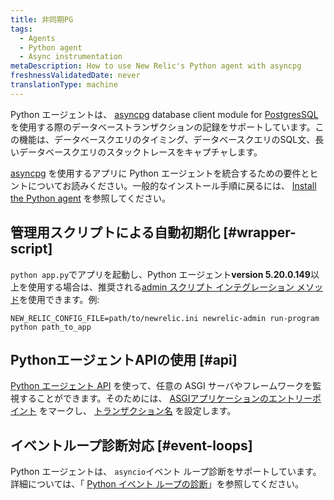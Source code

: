 ```yaml
---
title: 非同期PG
tags:
  - Agents
  - Python agent
  - Async instrumentation
metaDescription: How to use New Relic's Python agent with asyncpg
freshnessValidatedDate: never
translationType: machine
---
```


Python エージェントは、 [asyncpg](https://pypi.org/project/asyncpg/) database client module for [PostgresSQL](https://www.postgresql.org/) を使用する際のデータベーストランザクションの記録をサポートしています。この機能は、データベースクエリのタイミング、データベースクエリのSQL文、長いデータベースクエリのスタックトレースをキャプチャします。

[asyncpg](https://pypi.org/project/asyncpg/) を使用するアプリに Python エージェントを統合するための要件とヒントについてお読みください。一般的なインストール手順に戻るには、 [Install the Python agent](/docs/agents/python-agent/installation-configuration/python-agent-installation) を参照してください。

## 管理用スクリプトによる自動初期化 [#wrapper-script]

`python app.py`でアプリを起動し、Python エージェント<DNT>**version 5.20.0.149**</DNT>以上を使用する場合は、推奨される[admin スクリプト インテグレーション メソッド](/docs/agents/python-agent/installation-configuration/python-agent-installation#integration)を使用できます。例:

```
NEW_RELIC_CONFIG_FILE=path/to/newrelic.ini newrelic-admin run-program python path_to_app
```

## PythonエージェントAPIの使用 [#api]

[Python エージェント API](/docs/agents/python-agent/python-agent-api) を使って、任意の ASGI サーバやフレームワークを監視することができます。そのためには、 [ASGIアプリケーションのエントリーポイント](/docs/agents/python-agent/python-agent-api/asgiapplication-python-agent-api) をマークし、 [トランザクション名](/docs/agents/python-agent/python-agent-api/settransactionname-python-agent-api) を設定します。

## イベントループ診断対応 [#event-loops]

Python エージェントは、 `asyncio`イベント ループ診断をサポートしています。詳細については、「 [Python イベント ループの診断](/docs/agents/python-agent/supported-features/python-event-loop-diagnostics)」を参照してください。
